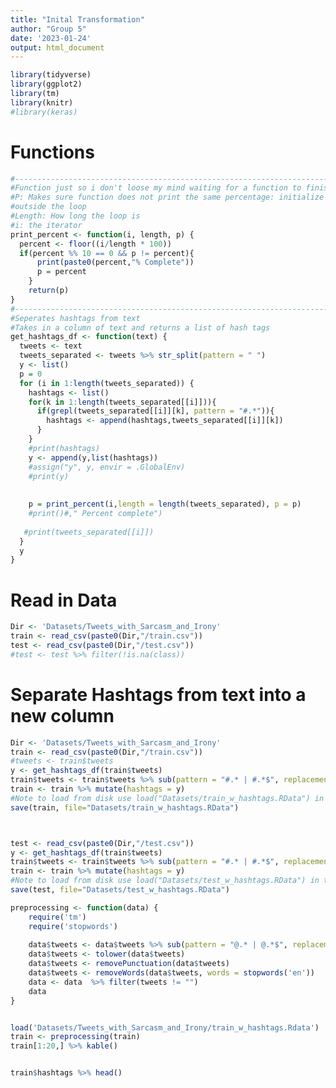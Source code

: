 ```yaml
---
title: "Inital Transformation"
author: "Group 5"
date: '2023-01-24'
output: html_document
---
```


```r
library(tidyverse)
library(ggplot2)
library(tm)
library(knitr)
#library(keras)
```

# Functions
```r
#------------------------------------------------------------------------------
#Function just so i don't loose my mind waiting for a function to finish
#P: Makes sure function does not print the same percentage: initialize p = 0 
#outside the loop
#Length: How long the loop is
#i: the iterator
print_percent <- function(i, length, p) {
  percent <- floor((i/length * 100))
  if(percent %% 10 == 0 && p != percent){
      print(paste0(percent,"% Complete"))
      p = percent
    }
    return(p)
}
#------------------------------------------------------------------------------
#Seperates hashtags from text
#Takes in a column of text and returns a list of hash tags
get_hashtags_df <- function(text) {
  tweets <- text
  tweets_separated <- tweets %>% str_split(pattern = " ")
  y <- list()
  p = 0
  for (i in 1:length(tweets_separated)) {
    hashtags <- list()
    for(k in 1:length(tweets_separated[[i]])){
      if(grepl(tweets_separated[[i]][k], pattern = "#.*")){
        hashtags <- append(hashtags,tweets_separated[[i]][k])
      }
    }
    #print(hashtags)
    y <- append(y,list(hashtags))
    #assign("y", y, envir = .GlobalEnv)
    #print(y)
    
    
    p = print_percent(i,length = length(tweets_separated), p = p)
    #print()#," Percent complete")
    
   #print(tweets_separated[[i]])
  }
  y
}
```

# Read in Data
```r
Dir <- 'Datasets/Tweets_with_Sarcasm_and_Irony'
train <- read_csv(paste0(Dir,"/train.csv"))
test <- read_csv(paste0(Dir,"/test.csv"))
#test <- test %>% filter(!is.na(class))


```




# Separate Hashtags from text into a new column
```r
Dir <- 'Datasets/Tweets_with_Sarcasm_and_Irony'
train <- read_csv(paste0(Dir,"/train.csv"))
#tweets <- train$tweets
y <- get_hashtags_df(train$tweets)
train$tweets <- train$tweets %>% sub(pattern = "#.* | #.*$", replacement = "")
train <- train %>% mutate(hashtags = y)
#Note to load from disk use load("Datasets/train_w_hashtags.RData") in the markdown file
save(train, file="Datasets/train_w_hashtags.RData")



test <- read_csv(paste0(Dir,"/test.csv"))
y <- get_hashtags_df(train$tweets)
train$tweets <- train$tweets %>% sub(pattern = "#.* | #.*$", replacement = "")
train <- train %>% mutate(hashtags = y)
#Note to load from disk use load("Datasets/test_w_hashtags.RData") in the markdown file
save(test, file="Datasets/test_w_hashtags.RData")
```
```r
preprocessing <- function(data) {
    require('tm')
    require('stopwords')
    
    data$tweets <- data$tweets %>% sub(pattern = "@.* | @.*$", replacement = "")
    data$tweets <- tolower(data$tweets)
    data$tweets <- removePunctuation(data$tweets)
    data$tweets <- removeWords(data$tweets, words = stopwords('en'))
    data <- data  %>% filter(tweets != "")
    data
}


load('Datasets/Tweets_with_Sarcasm_and_Irony/train_w_hashtags.Rdata')
train <- preprocessing(train)
train[1:20,] %>% kable()



```
```r
train$hashtags %>% head()

```




